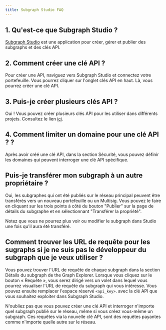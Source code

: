 ```yaml
---
title: Subgraph Studio FAQ
---
```


## 1. Qu'est-ce que Subgraph Studio ?

[Subgraph Studio](https://thegraph.com/studio/) est une application pour créer, gérer et publier des subgraphs et des clés API.

## 2. Comment créer une clé API ?

Pour créer une API, naviguez vers Subgraph Studio et connectez votre portefeuille. Vous pourrez cliquer sur l'onglet clés API en haut. Là, vous pourrez créer une clé API.

## 3. Puis-je créer plusieurs clés API ?

Oui ! Vous pouvez créer plusieurs clés API pour les utiliser dans différents projets. Consultez le lien [ici](https://thegraph.com/studio/apikeys/).

## 4. Comment limiter un domaine pour une clé API ? ?

Après avoir créé une clé API, dans la section Sécurité, vous pouvez définir les domaines qui peuvent interroger une clé API spécifique.

## Puis-je transférer mon subgraph à un autre propriétaire ?

Oui, les subgraphes qui ont été publiés sur le réseau principal peuvent être transférés vers un nouveau portefeuille ou un Multisig. Vous pouvez le faire en cliquant sur les trois points à côté du bouton "Publier" sur la page de détails du subgraphe et en sélectionnant "Transférer la propriété".

Notez que vous ne pourrez plus voir ou modifier le subgraph dans Studio une fois qu'il aura été transféré.

## Comment trouver les URL de requête pour les sugraphs si je ne suis pas le développeur du subgraph que je veux utiliser ?

Vous pouvez trouver l'URL de requête de chaque subgraph dans la section Détails du subgraph de the Graph Explorer. Lorsque vous cliquez sur le bouton « Requête », vous serez dirigé vers un volet dans lequel vous pourrez visualiser l'URL de requête du subgraph qui vous intéresse. Vous pouvez ensuite remplacer l'espace réservé `<api_key>`. avec la clé API que vous souhaitez exploiter dans Subgraph Studio.

N'oubliez pas que vous pouvez créer une clé API et interroger n'importe quel subgraph publié sur le réseau, même si vous créez vous-même un subgraph. Ces requêtes via la nouvelle clé API, sont des requêtes payantes comme n'importe quelle autre sur le réseau.
